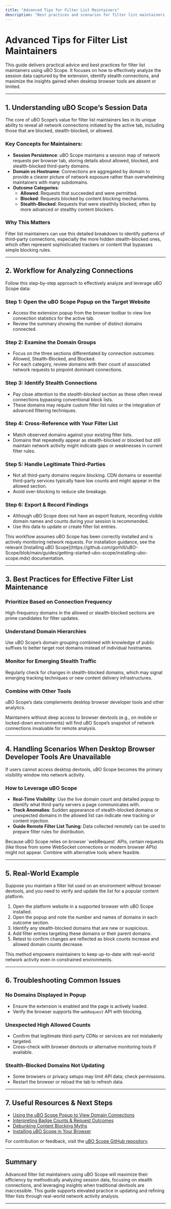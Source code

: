 ```yaml
---
title: "Advanced Tips for Filter List Maintainers"
description: "Best practices and scenarios for filter list maintainers using uBO Scope. Shows how to analyze session data, identify stealth connections, and leverage uBO Scope insights when desktop browser tools are unavailable."
---
```


# Advanced Tips for Filter List Maintainers

This guide delivers practical advice and best practices for filter list maintainers using uBO Scope. It focuses on how to effectively analyze the session data captured by the extension, identify stealth connections, and maximize the insights gained when desktop browser tools are absent or limited.

---

## 1. Understanding uBO Scope’s Session Data

The core of uBO Scope’s value for filter list maintainers lies in its unique ability to reveal all network connections initiated by the active tab, including those that are blocked, stealth-blocked, or allowed.

### Key Concepts for Maintainers:

- **Session Persistence**: uBO Scope maintains a session map of network requests per browser tab, storing details about allowed, blocked, and stealth-blocked third-party domains.
- **Domain vs Hostname**: Connections are aggregated by domain to provide a clearer picture of network exposure rather than overwhelming maintainers with many subdomains.
- **Outcome Categories**:
  - **Allowed**: Requests that succeeded and were permitted.
  - **Blocked**: Requests blocked by content blocking mechanisms.
  - **Stealth-Blocked**: Requests that were stealthily blocked, often by more advanced or stealthy content blockers.

### Why This Matters
Filter list maintainers can use this detailed breakdown to identify patterns of third-party connections, especially the more hidden stealth-blocked ones, which often represent sophisticated trackers or content that bypasses simple blocking rules.

---

## 2. Workflow for Analyzing Connections

Follow this step-by-step approach to effectively analyze and leverage uBO Scope data:

### Step 1: Open the uBO Scope Popup on the Target Website
- Access the extension popup from the browser toolbar to view live connection statistics for the active tab.
- Review the summary showing the number of distinct domains connected.

### Step 2: Examine the Domain Groups
- Focus on the three sections differentiated by connection outcomes: Allowed, Stealth-Blocked, and Blocked.
- For each category, review domains with their count of associated network requests to pinpoint dominant connections.

### Step 3: Identify Stealth Connections
- Pay close attention to the _stealth-blocked_ section as these often reveal connections bypassing conventional block lists.
- These domains may require custom filter list rules or the integration of advanced filtering techniques.

### Step 4: Cross-Reference with Your Filter List
- Match observed domains against your existing filter lists.
- Domains that repeatedly appear as stealth-blocked or blocked but still maintain network activity might indicate gaps or weaknesses in current filter rules.

### Step 5: Handle Legitimate Third-Parties
- Not all third-party domains require blocking. CDN domains or essential third-party services typically have low counts and might appear in the allowed section.
- Avoid over-blocking to reduce site breakage.

### Step 6: Export & Record Findings
- Although uBO Scope does not have an export feature, recording visible domain names and counts during your session is recommended.
- Use this data to update or create filter list entries.

<Check>
This workflow assumes uBO Scope has been correctly installed and is actively monitoring network requests. For installation guidance, see the relevant [Installing uBO Scope](https://github.com/gorhill/uBO-Scope/blob/main/guides/getting-started-ubo-scope/installing-ubo-scope.mdx) documentation.
</Check>

---

## 3. Best Practices for Effective Filter List Maintenance

### Prioritize Based on Connection Frequency
High-frequency domains in the allowed or stealth-blocked sections are prime candidates for filter updates.

### Understand Domain Hierarchies
Use uBO Scope’s domain grouping combined with knowledge of public suffixes to better target root domains instead of individual hostnames.

### Monitor for Emerging Stealth Traffic
Regularly check for changes in stealth-blocked domains, which may signal emerging tracking techniques or new content delivery infrastructures.

### Combine with Other Tools
uBO Scope’s data complements desktop browser developer tools and other analytics.

<Tip>
Maintainers without deep access to browser devtools (e.g., on mobile or locked-down environments) will find uBO Scope’s snapshot of network connections invaluable for remote analysis.
</Tip>

---

## 4. Handling Scenarios When Desktop Browser Developer Tools Are Unavailable

If users cannot access desktop devtools, uBO Scope becomes the primary visibility window into network activity.

### How to Leverage uBO Scope

- **Real-Time Visibility**: Use the live domain count and detailed popup to identify what third-party servers a page communicates with.
- **Track Anomalies**: Sudden appearance of stealth-blocked domains or unexpected domains in the allowed list can indicate new tracking or content injection.
- **Guide Remote Filter List Tuning**: Data collected remotely can be used to prepare filter rules for distribution.

<Warning>
Because uBO Scope relies on browser `webRequest` APIs, certain requests (like those from some WebSocket connections or modern browser APIs) might not appear. Combine with alternative tools where feasible.
</Warning>

---

## 5. Real-World Example

Suppose you maintain a filter list used on an environment without browser devtools, and you need to verify and update the list for a popular content platform.

1. Open the platform website in a supported browser with uBO Scope installed.
2. Open the popup and note the number and names of domains in each outcome section.
3. Identify any stealth-blocked domains that are new or suspicious.
4. Add filter entries targeting these domains or their parent domains.
5. Retest to confirm changes are reflected as block counts increase and allowed domain counts decrease.

This method empowers maintainers to keep up-to-date with real-world network activity even in constrained environments.

---

## 6. Troubleshooting Common Issues

### No Domains Displayed in Popup
- Ensure the extension is enabled and the page is actively loaded.
- Verify the browser supports the `webRequest` API with blocking.

### Unexpected High Allowed Counts
- Confirm that legitimate third-party CDNs or services are not mistakenly targeted.
- Cross-check with browser devtools or alternative monitoring tools if available.

### Stealth-Blocked Domains Not Updating
- Some browsers or privacy setups may limit API data; check permissions.
- Restart the browser or reload the tab to refresh data.

---

## 7. Useful Resources & Next Steps

- [Using the uBO Scope Popup to View Domain Connections](../getting-started-ubo-scope/using-the-popup.md)
- [Interpreting Badge Counts & Request Outcomes](../real-world-usage-analysis/interpreting-badge-and-panel.md)
- [Debunking Content Blocking Myths](../real-world-usage-analysis/debunking-content-blocking-myths.md)
- [Installing uBO Scope in Your Browser](../getting-started-ubo-scope/installing-ubo-scope.md)

For contribution or feedback, visit the [uBO Scope GitHub repository](https://github.com/gorhill/uBO-Scope).

---

## Summary

Advanced filter list maintainers using uBO Scope will maximize their efficiency by methodically analyzing session data, focusing on stealth connections, and leveraging insights when traditional devtools are inaccessible. This guide supports elevated practice in updating and refining filter lists through real-world network activity analysis.

---